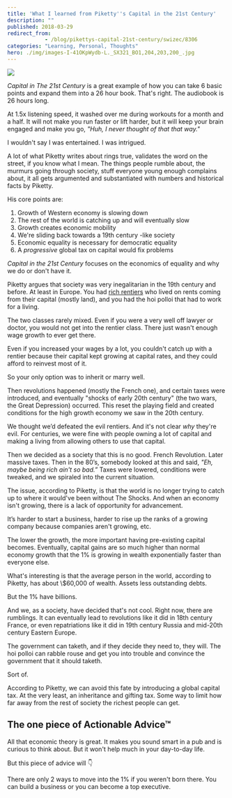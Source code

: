 ```yaml
---
title: 'What I learned from Piketty''s Capital in the 21st Century'
description: ""
published: 2018-03-29
redirect_from: 
            - /blog/pikettys-capital-21st-century/swizec/8306
categories: "Learning, Personal, Thoughts"
hero: ./img/images-I-41OKpWydb-L._SX321_BO1,204,203,200_.jpg
---
```


[![](./img/images-I-41OKpWydb-L._SX321_BO1,204,203,200_.jpg)](https://amzn.to/2J2wl53)

_Capital in The 21st Century_ is a great example of how you can take 6 basic points and expand them into a 26 hour book. That's right. The audiobook is 26 hours long.

At 1.5x listening speed, it washed over me during workouts for a month and a half. It will not make you run faster or lift harder, but it will keep your brain engaged and make you go, _"Huh, I never thought of that that way."_

I wouldn't say I was entertained. I was intrigued.

A lot of what Piketty writes about rings true, validates the word on the street, if you know what I mean. The things people rumble about, the murmurs going through society, stuff everyone young enough complains about, it all gets argumented and substantiated with numbers and historical facts by Piketty.

His core points are:

1.  Growth of Western economy is slowing down
2.  The rest of the world is catching up and will eventually slow
3.  Growth creates economic mobility
4.  We're sliding back towards a 19th century -like society
5.  Economic equality is necessary for democratic equality
6.  A _progressive_ global tax on capital would fix problems

_Capital in the 21st Century_ focuses on the economics of equality and why we do or don't have it.

Piketty argues that society was very inegalitarian in the 19th century and before. At least in Europe. You had [rich rentiers](https://en.wikipedia.org/wiki/Rentier_capitalism) who lived on rents coming from their capital (mostly land), and you had the hoi polloi that had to work for a living.

The two classes rarely mixed. Even if you were a very well off lawyer or doctor, you would not get into the rentier class. There just wasn't enough wage growth to ever get there.

Even if you increased your wages by a lot, you couldn't catch up with a rentier because their capital kept growing at capital rates, and they could afford to reinvest most of it.

So your only option was to inherit or marry well.

Then revolutions happened (mostly the French one), and certain taxes were introduced, and eventually "shocks of early 20th century" (the two wars, the Great Depression) occurred. This reset the playing field and created conditions for the high growth economy we saw in the 20th century.

We thought we’d defeated the evil rentiers. And it's not clear _why_ they're evil. For centuries, we were fine with people owning a lot of capital and making a living from allowing others to use that capital.

Then we decided as a society that this is no good. French Revolution. Later massive taxes. Then in the 80’s, somebody looked at this and said, _"Eh, maybe being rich ain't so bad.”_ Taxes were lowered, conditions were tweaked, and we spiraled into the current situation.

The issue, according to Piketty, is that the world is no longer trying to catch up to where it would've been without The Shocks. And when an economy isn't growing, there is a lack of opportunity for advancement.

It’s harder to start a business, harder to rise up the ranks of a growing company because companies aren't growing, etc.

The lower the growth, the more important having pre-existing capital becomes. Eventually, capital gains are so much higher than normal economy growth that the 1% is growing in wealth exponentially faster than everyone else.

What's interesting is that the average person in the world, according to Piketty, has about \\$60,000 of wealth. Assets less outstanding debts.

But the 1% have billions.

And we, as a society, have decided that's not cool. Right now, there are rumblings. It can eventually lead to revolutions like it did in 18th century France, or even repatriations like it did in 19th century Russia and mid-20th century Eastern Europe.

The government can taketh, and if they decide they need to, they will. The hoi polloi can rabble rouse and get you into trouble and convince the government that it should taketh.

Sort of.

According to Piketty, we can avoid this fate by introducing a global capital tax. At the very least, an inheritance and gifting tax. Some way to limit how far away from the rest of society the richest people can get.

## The one piece of Actionable Advice™

All that economic theory is great. It makes you sound smart in a pub and is curious to think about. But it won't help much in your day-to-day life.

But this piece of advice will 👇

There are only 2 ways to move into the 1% if you weren't born there. You can build a business or you can become a top executive.
